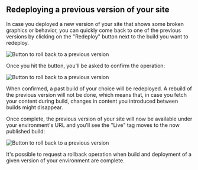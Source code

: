 
## Redeploying a previous version of your site

In case you deployed a new version of your site that shows some broken graphics or behavior, you can quickly come back to one of the previous versions by clicking on the "Redeploy" button next to the build you want to redeploy.

![Button to roll back to a previous version](./assets/img/restore-version/redeploy-button.png)

Once you hit the button, you'll be asked to confirm the operation:

![Button to roll back to a previous version](./assets/img/restore-version/redeploy-confirmation.png)

When confirmed, a past build of your choice will be redeployed. A rebuild of the previous version will not be done, which means that, in case you fetch your content during build, changes in content you introduced between builds might disappear. 

Once complete, the previous version of your site will now be available under your environment's URL and you'll see the "Live" tag moves to the now published build:

![Button to roll back to a previous version](./assets/img/restore-version/redeploy-live-tag.png)

It's possible to request a rollback operation when build and deployment of a given version of your environment are complete.
